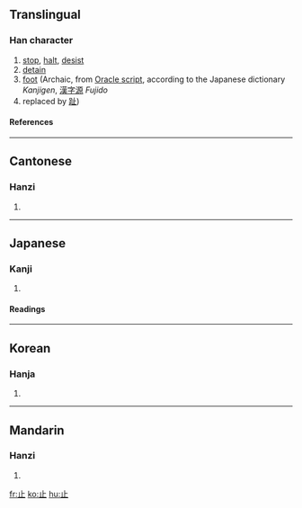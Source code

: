 {{see|只}}

==Translingual==
{{stroke order|type=animate}}
===Han character===
{{Han char|rn=77|rad=止|as=00|sn=4|four=2110<sub>0</sub>|canj=卜中一 (YLM)}}
# [[stop]], [[halt]], [[desist]]
# [[detain]]
# [[foot]] (Archaic, from [[w:Oracle script|Oracle script]], according to the Japanese dictionary ''Kanjigen'', [[漢字源]] ''Fujido''<!--capital editor-->
# replaced by [[趾]])
====References====
{{Han ref|kx=0573.240|dkj=16253|dj=0961.230|hdz=21435.030|uh=6B62|ud=27490|bh=A4EE|bd=42222}}

----

==Cantonese==
===Hanzi===
{{yue-hanzi|jyut=|y=ji2}}
# {{defn|Cantonese}}

----
==Japanese==
===Kanji===
{{ja-kanji|grade=2|rs=止00}}
# {{defn|Japanese}} 
====Readings====
{{ja-readings|on=[[し]] (shi)|kun=[[とまる]] (tomaru), [[あし]] (ashi), [[とめる]] (tomeru),[[やめる]] yameru}}

----

==Korean==
===Hanja===
{{ko-hanja|hangeul=지|eumhun=그칠|rv=ji|mr=chi|y=ci}}
# {{defn|Korean}}

----
==Mandarin==
===Hanzi===
{{cmn-hanzi|pin=[[zhǐ]] (zhi3)|wg=chih<sup>3</sup>}}
# {{defn|Mandarin}}

[[fr:止]]
[[ko:止]]
[[hu:止]]